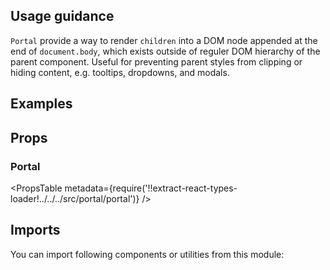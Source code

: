 


<Layout title="Portal" description="Creates and appends a DOM node to the end of document, and renders children into it.">

## Usage guidance

`Portal` provide a way to render `children` into a DOM node appended at the end of `document.body`, which exists outside of reguler DOM hierarchy of the parent component. Useful for preventing parent styles from clipping or hiding content, e.g. tooltips, dropdowns, and modals.

## Examples

<Example title="Basic usage" path="portal/basic-usage">
  <BasicUsage />
</Example>

## Props

### Portal

<PropsTable
  metadata={require('!!extract-react-types-loader!../../../src/portal/portal')}
/>

## Imports

You can import following components or utilities from this module:

<Imports module={PortalExports} path="@datacamp/waffles/portal" />

</Layout>
